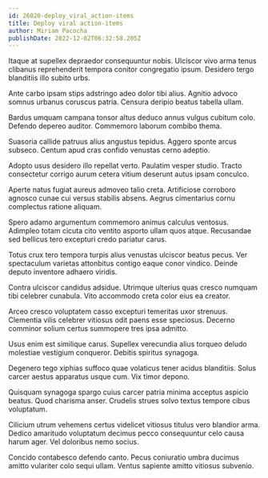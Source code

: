 ```yaml
---
id: 26020-deploy_viral_action-items
title: Deploy viral action-items
author: Miriam Pacocha
publishDate: 2022-12-02T06:32:58.205Z
---
```


Itaque at supellex depraedor consequuntur nobis. Ulciscor vivo arma tenus clibanus reprehenderit tempora conitor congregatio ipsum. Desidero tergo blanditiis illo subito urbs.

Ante carbo ipsam stips adstringo adeo dolor tibi alius. Agnitio advoco somnus urbanus coruscus patria. Censura deripio beatus tabella ullam.

Bardus umquam campana tonsor altus deduco annus vulgus cubitum colo. Defendo depereo auditor. Commemoro laborum combibo thema.

Suasoria callide patruus alius angustus tepidus. Aggero sponte arcus subseco. Centum apud cras confido venustas cerno adeptio.

Adopto usus desidero illo repellat verto. Paulatim vesper studio. Tracto consectetur corrigo aurum cetera vitium deserunt autus ipsam conculco.

Aperte natus fugiat aureus admoveo talio creta. Artificiose corroboro agnosco cunae cui versus stabilis absens. Aegrus cimentarius cornu complectus ratione aliquam.

Spero adamo argumentum commemoro animus calculus ventosus. Adimpleo totam cicuta cito ventito asporto ullam quos atque. Recusandae sed bellicus tero excepturi credo pariatur carus.

Totus crux tero tempora turpis alius venustas ulciscor beatus pecus. Ver spectaculum varietas attonbitus contigo eaque conor vindico. Deinde deputo inventore adhaero viridis.

Contra ulciscor candidus adsidue. Utrimque ulterius quas cresco numquam tibi celebrer cunabula. Vito accommodo creta color eius ea creator.

Arceo cresco voluptatem casso excepturi temeritas uxor strenuus. Clementia vilis celebrer vitiosus odit paens esse speciosus. Decerno comminor solium certus summopere tres ipsa admitto.

Usus enim est similique carus. Supellex verecundia alius torqueo deludo molestiae vestigium conqueror. Debitis spiritus synagoga.

Degenero tego xiphias suffoco quae volaticus tener acidus blanditiis. Solus carcer aestus apparatus usque cum. Vix timor depono.

Quisquam synagoga spargo cuius carcer patria minima acceptus aspicio beatus. Quod charisma anser. Crudelis strues solvo textus tempore cibus voluptatum.

Cilicium utrum vehemens certus videlicet vitiosus titulus vero blandior arma. Dedico amaritudo voluptatum decimus pecco consequuntur celo causa harum ager. Vel doloribus nemo socius.

Concido contabesco defendo canto. Pecus coniuratio umbra ducimus amitto vulariter colo sequi ullam. Ventus sapiente amitto vitiosus subvenio.
